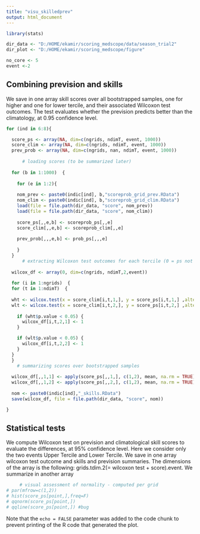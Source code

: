 ```yaml
---
title: "visu_skilledprev"
output: html_document
---
```


```r
library(stats)

dir_data <- "D:/HOME/ekamir/scoring_medscope/data/season_trial2" 
dir_plot <- "D:/HOME/ekamir/scoring_medscope/figure"

no_core <- 5
event <-2
```

## Combining prevision and skills

We save in one array skill scores over all bootstrapped samples, one for higher and one for lower tercile, and their associated Wilcoxon test outcomes. The test evaluates whether the prevision predicts better than the climatology, at 0.95 confidence level. 

```r
for (ind in 6:8){

  score_ps <- array(NA, dim=c(ngrids, ndimT, event, 1000)) 
  score_clim <- array(NA, dim=c(ngrids, ndimT, event, 1000)) 
  prev_prob <- array(NA, dim=c(ngrids, nan, ndimT, event, 1000)) 
  
      # loading scores (to be summarized later)
  
  for (b in 1:1000)  { 
  
    for (e in 1:2){
  
    nom_prev <- paste0(indic[ind], b,"scoreprob_grid_prev.RData")
    nom_clim <- paste0(indic[ind], b,"scoreprob_grid_clim.RData")
    load(file = file.path(dir_data, "score", nom_prev))
    load(file = file.path(dir_data, "score", nom_clim))
    
    score_ps[,,e,b] <- scoreprob_ps[,,e]
    score_clim[,,e,b] <- scoreprob_clim[,,e]
    
    prev_prob[,,,e,b] <- prob_ps[,,,e]
    
    }
  }
      # extracting Wilcoxon test outcomes for each tercile (0 = ps not better than clim, 1 = ps > clim) 
      
  wilcox_df <- array(0, dim=c(ngrids, ndimT,2,event)) 
  
  for (i in 1:ngrids)  { 
  for (t in 1:ndimT)  { 
    
  wht <- wilcox.test(x = score_clim[i,t,1,], y = score_ps[i,t,1,] ,alternative = "less", paired = TRUE, conf.level = 0.95, na.rm = TRUE)
  wlt <- wilcox.test(x = score_clim[i,t,2,], y = score_ps[i,t,2,] ,alternative = "less", paired = TRUE, conf.level = 0.95, na.rm = TRUE)
  
    if (wht$p.value < 0.05) {
      wilcox_df[i,t,2,1] <- 1 
    }

    if (wlt$p.value < 0.05) {
      wilcox_df[i,t,2,2] <- 1 
    }
  }
  }
    # summarizing scores over bootstrapped samples
  
  wilcox_df[,,1,1] <- apply(score_ps[,,1,], c(1,2), mean, na.rm = TRUE)
  wilcox_df[,,1,2] <- apply(score_ps[,,2,], c(1,2), mean, na.rm = TRUE)
  
  nom <- paste0(indic[ind],"_skills.RData")
  save(wilcox_df, file = file.path(dir_data, "score", nom))

}

```

## Statistical tests

We compute Wilcoxon test on prevision and climatological skill scores to evaluate the differences, at 95% confidence level. Here we consider only the two events Upper Tercile and Lower Tercile.
We save in one array wilcoxon test outcome and skills and prevision summaries. The dimensions of the array is the following:
grids.tdim.2(= wilcoxon test + score).event.
We summarize in another array 

```r

     # visual assessment of normality - computed per grid
# par(mfrow=c(1,2))
# hist(score_ps[point,],freq=F)
# qqnorm(score_ps[point,])
# qqline(score_ps[point,]) #bug

```

Note that the `echo = FALSE` parameter was added to the code chunk to prevent printing of the R code that generated the plot.
